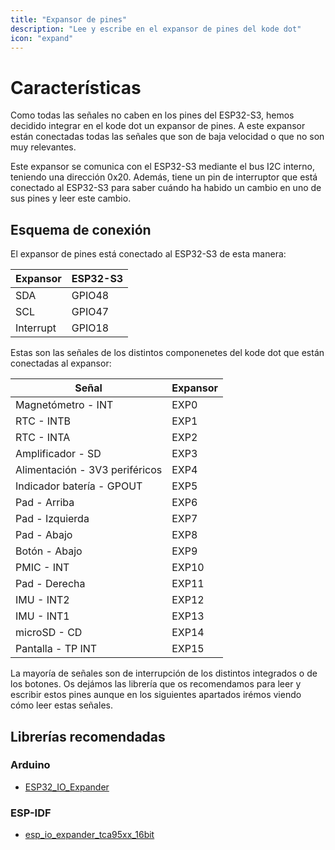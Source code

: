 ```yaml
---
title: "Expansor de pines"
description: "Lee y escribe en el expansor de pines del kode dot"
icon: "expand"
---
```


# Características
Como todas las señales no caben en los pines del ESP32-S3, hemos decidido integrar en el kode dot un expansor de pines. A este expansor están conectadas todas las señales 
que son de baja velocidad o que no son muy relevantes.

Este expansor se comunica con el ESP32-S3 mediante el bus I2C interno, teniendo una dirección 0x20. Además, tiene un pin de interruptor que está conectado al ESP32-S3 
para saber cuándo ha habido un cambio en uno de sus pines y leer este cambio.

## Esquema de conexión
El expansor de pines está conectado al ESP32-S3 de esta manera:

| Expansor     | ESP32-S3 |
| ------------ | -------- |
| SDA          | GPIO48   |
| SCL          | GPIO47   |
| Interrupt    | GPIO18   |

Estas son las señales de los distintos componenetes del kode dot que están conectadas al expansor:

| Señal                           | Expansor |
| --------------------------------| -------- |
| Magnetómetro - INT              | EXP0   |
| RTC - INTB                      | EXP1   |
| RTC - INTA                      | EXP2   |
| Amplificador - SD               | EXP3   |
| Alimentación - 3V3 periféricos  | EXP4   |
| Indicador batería - GPOUT       | EXP5   |
| Pad - Arriba                    | EXP6   |
| Pad - Izquierda                 | EXP7   |
| Pad - Abajo                     | EXP8   |
| Botón - Abajo                   | EXP9   |
| PMIC - INT                      | EXP10  |
| Pad - Derecha                   | EXP11  |
| IMU - INT2                      | EXP12  |
| IMU - INT1                      | EXP13  |
| microSD - CD                    | EXP14  |
| Pantalla - TP INT               | EXP15  |

La mayoría de señales son de interrupción de los distintos integrados o de los botones. Os dejámos las librería que os recomendamos para leer y escribir estos pines
aunque en los siguientes apartados irémos viendo cómo leer estas señales.

## Librerías recomendadas
### Arduino
- [ESP32_IO_Expander](https://github.com/esp-arduino-libs/ESP32_IO_Expander)
### ESP-IDF
- [esp_io_expander_tca95xx_16bit](https://components.espressif.com/components/espressif/esp_io_expander_tca95xx_16bit)